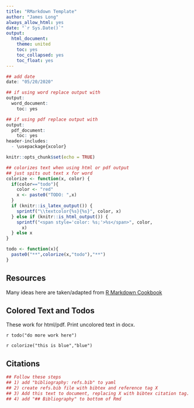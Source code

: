 ```yaml
---
title: "RMarkdown Template"
author: "James Long"
always_allow_html: yes
date: "`r Sys.Date()`"
output:
  html_document:
    theme: united
    toc: yes
    toc_collapsed: yes
    toc_float: yes
---
```


```r
## add date
date: "05/20/2020"

## if using word replace output with
output:
  word_document:
    toc: yes

## if using pdf replace output with
output:
  pdf_document:
    toc: yes
header-includes:
  - \usepackage{xcolor}
```

```r
knitr::opts_chunk$set(echo = TRUE)

## colorizes text when using html or pdf output
## just spits out text x for word
colorize <- function(x, color) {
  if(color=="todo"){
    color <- "red"
    x <- paste0("TODO: ",x)
  }
  if (knitr::is_latex_output()) {
    sprintf("\\textcolor{%s}{%s}", color, x)
  } else if (knitr::is_html_output()) {
    sprintf("<span style='color: %s;'>%s</span>", color, 
      x)
  } else x
}

todo <- function(x){
  paste0("**",colorize(x,"todo"),"**")
}

```

## Resources

Many ideas here are taken/adapted from [R Markdown Cookbook](https://bookdown.org/yihui/rmarkdown-cookbook/)

## Colored Text and Todos

These work for html/pdf. Print uncolored text in docx.

`r todo("do more work here")`

`r colorize("this is blue","blue")`

## Citations

```r
## Follow these steps
## 1) add "bibliography: refs.bib" to yaml
## 2) create refs.bib file with bibtex and reference tag X
## 3) Add this text to document, replacing X with bibtex citation tag. "This is citation at end of sentece [@X]. @X is a very important paper."
## 4) add "## Bibliography" to bottom of Rmd
```


